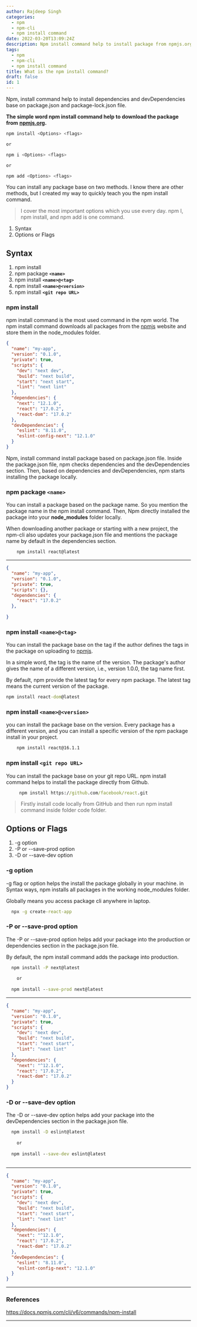 ```yaml
---
author: Rajdeep Singh
categories:
  - npm
  - npm-cli
  - npm install command
date: 2022-03-20T13:09:24Z
description: Npm install command help to install package from npmjs.org
tags:
  - npm
  - npm-cli
  - npm install command
title: What is the npm install command?
draft: false
id: 1
---
```

Npm, install command help to install dependencies and devDependencies base on package.json and package-lock.json file.

**The simple word npm install command help to download the package from** **[npmjs.org](https://www.npmjs.com/).**

```javascript
npm install <Options> <flags>

or

npm i <Options> <flags>

or

npm add <Options> <flags>
```

You can install any package base on two methods. I know there are other methods, but I created my way to quickly teach you the npm install command.

> I cover the most important options which you use every day. npm I, npm install, and npm add is one command.

1. Syntax
2. Options or Flags

## Syntax

1. npm install
2. npm package  **`<name>`**
3. npm install **`<name>@<tag>`**
4. npm install **`<name>@<version>`**
5. npm install **`<git repo URL>`**

### npm install

npm install command is the most used command in the npm world. The npm install command downloads all packages from the [npmjs](https://www.npmjs.com/) website and store them in the node_modules folder.

```json
{
  "name": "my-app",
  "version": "0.1.0",
  "private": true,
  "scripts": {
    "dev": "next dev",
    "build": "next build",
    "start": "next start",
    "lint": "next lint"
  },
  "dependencies": {
    "next": "12.1.0",
    "react": "17.0.2",
    "react-dom": "17.0.2"
  },
  "devDependencies": {
    "eslint": "8.11.0",
    "eslint-config-next": "12.1.0"
  }
}
```

Npm, install command install package based on package.json file. Inside the package.json file, npm checks dependencies and the devDependencies section. Then, based on dependencies and devDependencies, npm starts installing the package locally.

### npm package **`<name>`**

You can install a package based on the package name. So you mention the package name in the npm install command. Then, Npm directly installed the package into your **node_modules** folder locally.

When downloading another package or starting with a new project, the npm-cli also updates your package.json file and mentions the package name by default in the dependencies section.

```cmd
    npm install react@latest
```

- - -

```json
{
  "name": "my-app",
  "version": "0.1.0",
  "private": true,
  "scripts": {},
  "dependencies": {
    "react": "17.0.2"
  },
 
}
```

### npm install `<name>@<tag>`

You can install the package base on the tag if the author defines the tags in the package on uploading to [npmjs](https://www.npmjs.com/).

In a simple word, the tag is the name of the version. The package's author gives the name of a different version, i.e., version 1.0.0, the tag name first.

By default, npm provide the latest tag for every npm package. The latest tag means the current version of the package.

```cmd
npm install react-dom@latest
```

### npm install `<name>@<version>`

you can install the package base on the version. Every package has a different version, and you can install a specific version of the npm package install in your project.

```cmd
    npm install react@16.1.1
```

### npm install `<git repo URL>`

You can install the package base on your git repo URL. npm install command helps to install the package directly from Github.

```cmd
     npm install https://github.com/facebook/react.git
```

> Firstly install code locally from GitHub and then run npm install command inside folder code folder.

## Options or Flags

1. \-g option
2. \-P or --save-prod option
3. \-D or --save-dev option

### \-g option

\-g flag or option helps the install the package globally in your machine. in Syntax ways, npm installs all packages in the working node_modules folder.

Globally means you access package cli anywhere in laptop.

```cmd
  npx -g create-react-app 
```

### \-P or --save-prod option

The -P or --save-prod option helps add your package into the production or dependencies section in the package.json file.

By default, the npm install command adds the package into production.

```cmd
  npm install -P next@latest
    
    or
    
  npm install --save-prod next@latest
```

- - -

```json
{
  "name": "my-app",
  "version": "0.1.0",
  "private": true,
  "scripts": {
    "dev": "next dev",
    "build": "next build",
    "start": "next start",
    "lint": "next lint"
  },
  "dependencies": {
    "next": "^12.1.0",
    "react": "17.0.2",
    "react-dom": "17.0.2"
  }
}
```

### \-D or --save-dev option

The -D or --save-dev option helps add your package into the devDependencies section in the package.json file.

```cmd
  npm install -D eslint@latest
    
    or
    
  npm install --save-dev eslint@latest
  
```

- - -

```json
{
  "name": "my-app",
  "version": "0.1.0",
  "private": true,
  "scripts": {
    "dev": "next dev",
    "build": "next build",
    "start": "next start",
    "lint": "next lint"
  },
  "dependencies": {
    "next": "^12.1.0",
    "react": "17.0.2",
    "react-dom": "17.0.2"
  },
  "devDependencies": {
    "eslint": "8.11.0",
    "eslint-config-next": "12.1.0"
  }
}
```

- - -

### References

https://docs.npmjs.com/cli/v6/commands/npm-install

- - -